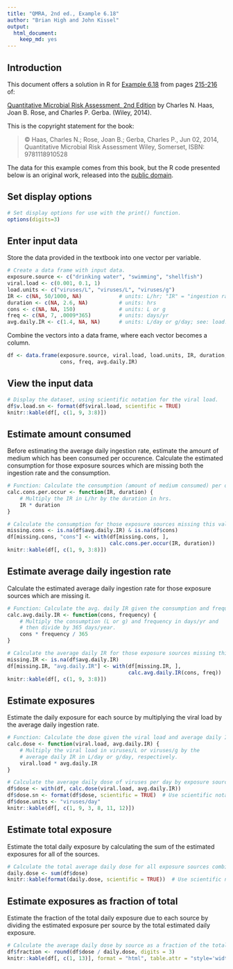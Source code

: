 ```yaml
---
title: "QMRA, 2nd ed., Example 6.18"
author: "Brian High and John Kissel"
output:
  html_document:
    keep_md: yes
---
```


## Introduction

This document offers a solution in R for [Example 6.18](images/ex0618.png) from pages 
[215-216](https://onlinelibrary.wiley.com/doi/pdf/10.1002/9781118910030.ch6#page=57) of:

[Quantitative Microbial Risk Assessment, 2nd Edition](http://www.wiley.com/WileyCDA/WileyTitle/productCd-1118145291,subjectCd-CH20.html) 
by Charles N. Haas, Joan B. Rose, and Charles P. Gerba. (Wiley, 2014).

This is the copyright statement for the book:

> © Haas, Charles N.; Rose, Joan B.; Gerba, Charles P., Jun 02, 2014, 
> Quantitative Microbial Risk Assessment Wiley, Somerset, ISBN: 9781118910528

The data for this example comes from this book, but the R code presented below 
is an original work, released into the 
[public domain](https://creativecommons.org/publicdomain/zero/1.0/).

## Set display options

```r
# Set display options for use with the print() function.
options(digits=3)
```

## Enter input data

Store the data provided in the textbook into one vector per variable. 

```r
# Create a data frame with input data.
exposure.source <- c("drinking water", "swimming", "shellfish")
viral.load <- c(0.001, 0.1, 1)
load.units <- c("viruses/L", "viruses/L", "viruses/g")
IR <- c(NA, 50/1000, NA)            # units: L/hr; "IR" = "ingestion rate"
duration <- c(NA, 2.6, NA)          # units: hrs
cons <- c(NA, NA, 150)              # units: L or g
freq <- c(NA, 7, .0009*365)         # units: days/yr
avg.daily.IR <- c(1.4, NA, NA)      # units: L/day or g/day; see: load.units
```

Combine the vectors into a data frame, where each vector becomes a column.

```r
df <- data.frame(exposure.source, viral.load, load.units, IR, duration, 
                 cons, freq, avg.daily.IR)
```

## View the input data

```r
# Display the dataset, using scientific notation for the viral load.
df$v.load.sn <- format(df$viral.load, scientific = TRUE)
knitr::kable(df[, c(1, 9, 3:8)])
```

## Estimate amount consumed

Before estimating the average daily ingestion rate, estimate the amount
of medium which has been consumed per occurence. Calculate the estimated 
consumption for those exposure sources which are missing both the ingestion 
rate and the consumption.

```r
# Function: Calculate the consumption (amount of medium consumed) per occurence.
calc.cons.per.occur <- function(IR, duration) {
    # Multiply the IR in L/hr by the duration in hrs.
    IR * duration
}

# Calculate the consumption for those exposure sources missing this value.
missing.cons <- is.na(df$avg.daily.IR) & is.na(df$cons)
df[missing.cons, "cons"] <- with(df[missing.cons, ], 
                                 calc.cons.per.occur(IR, duration))
knitr::kable(df[, c(1, 9, 3:8)])
```

## Estimate average daily ingestion rate

Calculate the estimated average daily ingestion rate for those exposure sources 
which are missing it.

```r
# Function: Calculate the avg. daily IR given the consumption and frequency.
calc.avg.daily.IR <- function(cons, frequency) {
    # Multiply the consumption (L or g) and frequency in days/yr and 
    # then divide by 365 days/year.
    cons * frequency / 365
}

# Calculate the average daily IR for those exposure sources missing this value.
missing.IR <- is.na(df$avg.daily.IR)
df[missing.IR, "avg.daily.IR"] <- with(df[missing.IR, ], 
                                       calc.avg.daily.IR(cons, freq))
knitr::kable(df[, c(1, 9, 3:8)])
```

## Estimate exposures

Estimate the daily exposure for each source by multiplying the viral load by 
the average daily ingestion rate.

```r
# Function: Calculate the dose given the viral load and average daily IR.
calc.dose <- function(viral.load, avg.daily.IR) {
    # Multiply the viral load in viruses/L or viruses/g by the 
    # average daily IR in L/day or g/day, respectively.
    viral.load * avg.daily.IR
}

# Calculate the average daily dose of viruses per day by exposure source.
df$dose <- with(df, calc.dose(viral.load, avg.daily.IR))
df$dose.sn <- format(df$dose, scientific = TRUE)  # Use scientific notation.
df$dose.units <- "viruses/day"
knitr::kable(df[, c(1, 9, 3, 8, 11, 12)])
```

## Estimate total exposure

Estimate the total daily exposure by calculating the sum of the estimated 
exposures for all of the sources.

```r
# Calculate the total average daily dose for all exposure sources combined.
daily.dose <- sum(df$dose)
knitr::kable(format(daily.dose, scientific = TRUE))  # Use scientific notation.
```

## Estimate exposures as fraction of total

Estimate the fraction of the total daily exposure due to each source by 
dividing the estimated exposure per source by the total estimated daily 
exposure.

```r
# Calculate the average daily dose by source as a fraction of the total.
df$fraction <- round(df$dose / daily.dose, digits = 3)
knitr::kable(df[, c(1, 13)], format = "html", table.attr = "style='width:30%;'")
```
